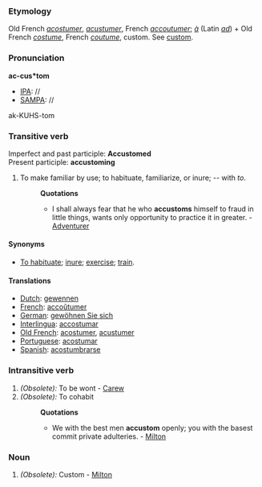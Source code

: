 ===Etymology===
Old French ''[[acostumer]]'', ''[[acustumer]]'', French ''[[accoutumer]]''; ''[[à]]'' (Latin ''[[ad]]'') + Old French ''[[costume]]'', French ''[[coutume]]'', custom. See [[custom]].
===Pronunciation===
'''ac-cus*tom'''
*[[IPA]]: //
*[[SAMPA]]: //
ak-KUHS-tom
===Transitive verb===
Imperfect and past participle: '''Accustomed''' <br>
Present participle: '''accustoming''' 
#To make familiar by use; to habituate, familiarize, or inure; -- with ''to''.
#:'''Quotations'''
#:*I shall always fear that he who '''accustoms''' himself to fraud in little things, wants only opportunity to practice it in greater. - [[Adventurer]]
====Synonyms====
*[[To habituate]]; [[inure]]; [[exercise]]; [[train]].
====Translations====
*[[Dutch]]: [[gewennen]]
*[[French]]: [[accoûtumer]]
*[[German]]: [[gewöhnen Sie sich]]
*[[Interlingua]]: [[accostumar]]
*[[Old French]]: [[acostumer]], [[acustumer]]
*[[Portuguese]]: [[acostumar]]
*[[Spanish]]: [[acostumbrarse]]

===Intransitive verb===
#''(Obsolete):'' To be wont - [[Carew]]
#''(Obsolete):'' To cohabit
#:'''Quotations'''
#:*We with the best men '''accustom''' openly; you with the basest commit private adulteries. - [[Milton]]

===Noun===
#''(Obsolete):'' Custom - [[Milton]]